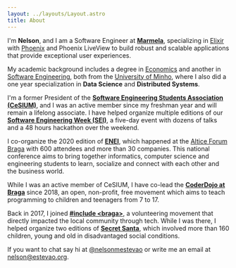 ```yaml
---
layout: ../layouts/Layout.astro
title: About
---
```



<HelloWorld />

I'm **Nelson**, and I am a Software Engineer at **[Marmela][marmelasoft.com]**,
specializing in [Elixir][elixir] with [Phoenix][phoenix] and Phoenix LiveView to build robust and
scalable applications that provide exceptional user experiences.

My academic background includes a degree in [Economics][eco-uminho] and another
in [Software Engineering][lei-uminho], both from the [University of
Minho][uminho], where I also did a one year specialization in **Data Science**
and **Distributed Systems**.

I'm a former President of the **[Software Engineering Students Association
(CeSIUM)][cesium]**, and I was an active member since my freshman year and will
remain a lifelong associate. I have helped organize multiple editions of our
**[Software Engineering Week (SEI)][seium]**, a five-day event with dozens of
talks and a 48 hours hackathon over the weekend.

I co-organize the 2020 edition of **[ENEI][enei-2020]**, which
happened at the [Altice Forum Braga][forum-braga] with 600
attendees and more than 30 companies. This national conference aims to bring
together informatics, computer science and engineering students to learn,
socialize and connect with each other and the business world.

While I was an active member of CeSIUM, I have co-lead the **[CoderDojo at
Braga][dojo-braga]** since 2018, an open, non-profit, free movement which aims
to teach programming to children and teenagers from 7 to 17.

Back in 2017, I joined **[#include &lt;braga&gt;][include-braga]**, a
volunteering movement that directly impacted the local community through tech.
While I was there, I helped organize two editions of **[Secret Santa][secret-santa]**,
which involved more than 160 children, young and old in disadvantaged social
conditions.

If you want to chat say hi at [@nelsonmestevao][twitter] or write me an email
at [nelson@estevao.org](mailto:nelson@estevao.org).

<Contacts />

[marmelasoft.com]: https://marmelasoft.com
[elixir]: https://elixir-lang.org/
[phoenix]: https://www.phoenixframework.org/
[twitter]: https://twitter.com/nelsonmestevao
[uminho]: https://www.uminho.pt
[eco-uminho]: https://www.eeg.uminho.pt/pt/estudar/Licenciaturas/Paginas/economia.aspx
[lei-uminho]: https://web.di.uminho.pt/sitedi/enginf/
[cesium]: https://cesium.di.uminho.pt
[seium]: https://seium.org
[enei-2020]: https://2020.enei.pt
[forum-braga]: https://forumbraga.com/
[dojo-braga]: https://coderdojobraga.org
[include-braga]: https://www.instagram.com/includebraga/
[secret-santa]: https://include-secret-santa.herokuapp.com/
